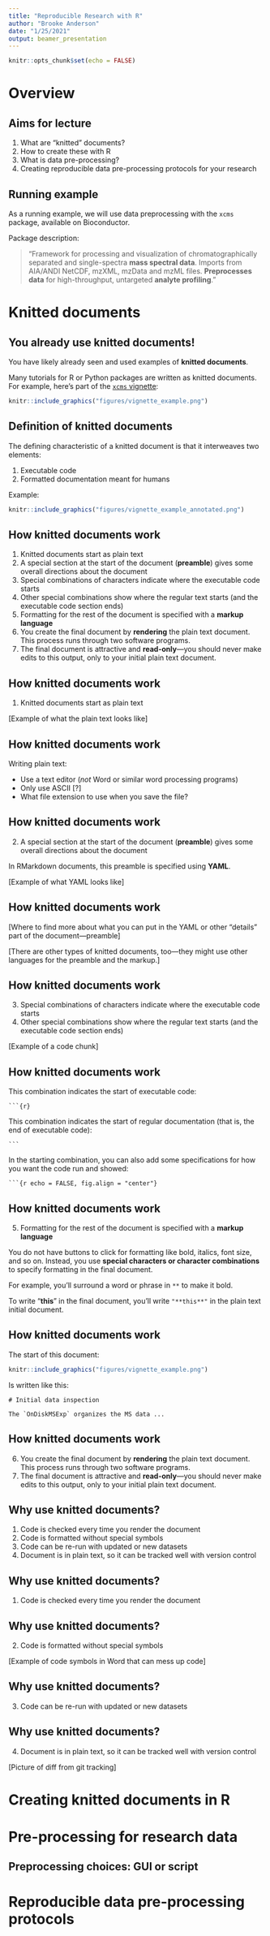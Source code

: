 ```yaml
---
title: "Reproducible Research with R"
author: "Brooke Anderson"
date: "1/25/2021"
output: beamer_presentation
---
```


```r
knitr::opts_chunk$set(echo = FALSE)
```

# Overview

## Aims for lecture

1. What are "knitted" documents?
2. How to create these with R
3. What is data pre-processing?
4. Creating reproducible data pre-processing protocols for your research

## Running example

As a running example, we will use data preprocessing with the `xcms` package,
available on Bioconductor.

Package description: 

> "Framework for processing and visualization of chromatographically separated
and single-spectra **mass spectral data**. Imports from AIA/ANDI NetCDF, mzXML,
mzData and mzML files. **Preprocesses data** for high-throughput, untargeted
**analyte profiling**."

# Knitted documents

## You already use knitted documents!

You have likely already seen and used examples of **knitted documents**. 

Many tutorials for R or Python packages are written as knitted documents. For
example, here's part of the [`xcms`
vignette](https://bioconductor.org/packages/devel/bioc/vignettes/xcms/inst/doc/xcms.html):

```r
knitr::include_graphics("figures/vignette_example.png")
```

## Definition of knitted documents

The defining characteristic of a knitted document is that it interweaves 
two elements: 

1. Executable code
2. Formatted documentation meant for humans

\bigskip

\pause

Example: 

```r
knitr::include_graphics("figures/vignette_example_annotated.png")
```

## How knitted documents work

1. Knitted documents start as plain text
2. A special section at the start of the document (**preamble**) gives some
overall directions about the document
3. Special combinations of characters indicate where the executable code starts
4. Other special combinations show where the regular text starts (and the
executable code section ends)
5. Formatting for the rest of the document is specified with a **markup language**
6. You create the final document by **rendering** the plain text document. This
process runs through two software programs.
7. The final document is attractive and **read-only**---you should never make
edits to this output, only to your initial plain text document.

## How knitted documents work

1. Knitted documents start as plain text

[Example of what the plain text looks like]

## How knitted documents work

Writing plain text: 

- Use a text editor (*not* Word or similar word processing programs)
- Only use ASCII [?]
- What file extension to use when you save the file?

## How knitted documents work

2. A special section at the start of the document  (**preamble**) gives some
overall directions about the document

In RMarkdown documents, this preamble is specified using **YAML**.

[Example of what YAML looks like]

## How knitted documents work

[Where to find more about what you can put in the YAML or other "details" 
part of the document---preamble]

[There are other types of knitted documents, too---they might use other
languages for the preamble and the markup.]

## How knitted documents work

3. Special combinations of characters indicate where the executable code starts
4. Other special combinations show where the regular text starts (and the
executable code section ends)

[Example of a code chunk]

## How knitted documents work

This combination indicates the start of executable code: 

\bigskip
 
```` ```{r} ````

\bigskip

\pause

This combination indicates the start of regular documentation (that is, 
the end of executable code): 

\bigskip

```` ``` ```` 

\bigskip

\pause

In the starting combination, you can also add some specifications for 
how you want the code run and showed: 

\bigskip
 
```` ```{r echo = FALSE, fig.align = "center"} ````

## How knitted documents work

5. Formatting for the rest of the document is specified with a **markup language**

You do not have buttons to click for formatting like bold, italics, font 
size, and so on. Instead, you use **special characters or character combinations**
to specify formatting in the final document.

For example, you'll surround a word or phrase in `**` to make it bold. 

To write "**this**" in the final document, you'll write `"**this**"` in the
plain text initial document.

## How knitted documents work

The start of this document: 

```r
knitr::include_graphics("figures/vignette_example.png")
```

\bigskip

Is written like this: 

```
# Initial data inspection 

The `OnDiskMSExp` organizes the MS data ...
```

## How knitted documents work

6. You create the final document by **rendering** the plain text document. This
process runs through two software programs.
7. The final document is attractive and **read-only**---you should never make
edits to this output, only to your initial plain text document.

## Why use knitted documents?

1. Code is checked every time you render the document
2. Code is formatted without special symbols
3. Code can be re-run with updated or new datasets
4. Document is in plain text, so it can be tracked well with 
version control

## Why use knitted documents?

1. Code is checked every time you render the document

## Why use knitted documents?

2. Code is formatted without special symbols

[Example of code symbols in Word that can mess up code]

## Why use knitted documents?

3. Code can be re-run with updated or new datasets

## Why use knitted documents?

4. Document is in plain text, so it can be tracked well with 
version control

[Picture of diff from git tracking]

# Creating knitted documents in R

# Pre-processing for research data

## Preprocessing choices: GUI or script

# Reproducible data pre-processing protocols